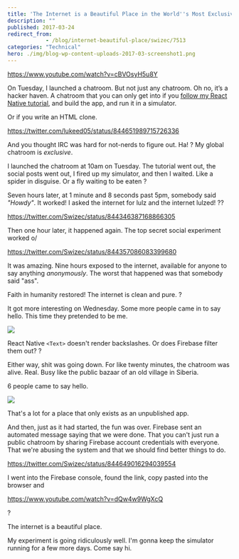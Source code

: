 ```yaml
---
title: 'The Internet is a Beautiful Place in the World''s Most Exclusive Chatroom'
description: ""
published: 2017-03-24
redirect_from: 
            - /blog/internet-beautiful-place/swizec/7513
categories: "Technical"
hero: ./img/blog-wp-content-uploads-2017-03-screenshot1.png
---
```

https://www.youtube.com/watch?v=cBVOsyH5u8Y



On Tuesday, I launched a chatroom. But not just any chatroom. Oh no, it’s a hacker haven. A chatroom that you can only get into if you [follow my React Native tutorial](http://school.shoutem.com/lectures/chat-app-firebase-redux-react-native/), and build the app, and run it in a simulator.



Or if you write an HTML clone.



https://twitter.com/lukeed05/status/844651989715726336



And you thought IRC was hard for not-nerds to figure out. Ha! ? My global chatroom is _exclusive_.



I launched the chatroom at 10am on Tuesday. The tutorial went out, the social posts went out, I fired up my simulator, and then I waited. Like a spider in disguise. Or a fly waiting to be eaten ?



Seven hours later, at 1 minute and 8 seconds past 5pm, somebody said _&quot;Howdy&quot;_. It worked! I asked the internet for lulz and the internet lulzed! ??



https://twitter.com/Swizec/status/844346387168866305



Then one hour later, it happened again. The top secret social experiment worked o/



https://twitter.com/Swizec/status/844357086083399680



It was amazing. Nine hours exposed to the internet, available for anyone to say anything _anonymously_. The worst that happened was that somebody said &quot;ass&quot;.



Faith in humanity restored! The internet is clean and pure. ?



It got more interesting on Wednesday. Some more people came in to say hello. This time they pretended to be me.



![](./img/blog-wp-content-uploads-2017-03-screenshot1.png)



React Native `<Text>` doesn&#x27;t render backslashes. Or does Firebase filter them out? ?



Either way, shit was going down. For like twenty minutes, the chatroom was alive. Real. Busy like the public bazaar of an old village in Siberia.



6 people came to say hello.



![](./img/blog-wp-content-uploads-2017-03-users-screenshot.png)



That&#x27;s a lot for a place that only exists as an unpublished app.



And then, just as it had started, the fun was over. Firebase sent an automated message saying that we were done. That you can&#x27;t just run a public chatroom by sharing Firebase account credentials with everyone. That we&#x27;re abusing the system and that we should find better things to do.



https://twitter.com/Swizec/status/844649016294039554



I went into the Firebase console, found the link, copy pasted into the browser and



https://www.youtube.com/watch?v=dQw4w9WgXcQ



?



The internet is a beautiful place.



My experiment is going ridiculously well. I&#x27;m gonna keep the simulator running for a few more days. Come say hi.